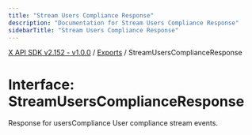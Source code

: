 ```yaml
---
title: "Stream Users Compliance Response"
description: "Documentation for Stream Users Compliance Response"
sidebarTitle: "Stream Users Compliance Response"
---
```


[X API SDK v2.152 - v1.0.0](../README.md) / [Exports](../modules.md) / StreamUsersComplianceResponse

# Interface: StreamUsersComplianceResponse

Response for usersCompliance
User compliance stream events.
